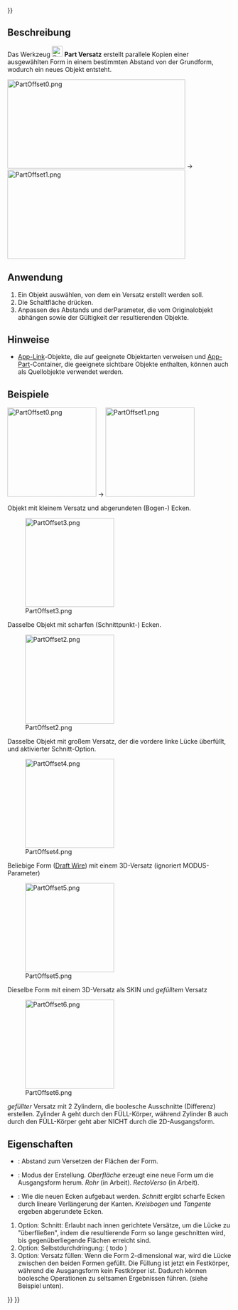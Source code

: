 <languages/>
{{UnfinishedDocu{{#translation:}}}}

{{Docnav/de
|[[Part_CrossSections/de|Querschnitte]]
|[[Part_Offset2D/de|2DVersatz]]
|[[Part_Workbench/de|Part]]
|IconL=Part_CrossSections.svg
|IconR=Part_Offset2D.svg
|IconC=Workbench_Part.svg
}}

{{GuiCommand/de
|Name=Part Offset
|Name/de=Part Versatz
|MenuLocation=Part → 3D-Versatz...
|Workbenches=[[Part_Workbench/de|Part]]
|SeeAlso=[[Part_Thickness/de|Part Dicke]], [[Part_Offset2D/de|Part 2D-Versatz]]
}}

<span id="Description"></span>
==Beschreibung==

Das Werkzeug [[Image:Part_Offset.svg|24px]] '''Part Versatz''' erstellt parallele Kopien einer ausgewählten Form in einem bestimmten Abstand von der Grundform, wodurch ein neues Objekt entsteht.

[[Image:PartOffset0.png|400x200px]]  →  [[Image:PartOffset1.png|400x200px]]

<span id="Usage"></span>
==Anwendung==

# Ein Objekt auswählen, von dem ein Versatz erstellt werden soll. 
# Die Schaltfläche {{Button|[[Image:Part_Offset.svg|16px]] [[Part_Offset|3D-Versatz]]}} drücken.
# Anpassen des Abstands und derParameter, die vom Originalobjekt abhängen sowie der Gültigkeit der resultierenden Objekte.

<span id="Notes"></span>
==Hinweise==

* [[App_Link/de|App-Link]]-Objekte, die auf geeignete Objektarten verweisen und [[App_Part/de|App-Part]]-Container, die geeignete sichtbare Objekte enthalten, können auch als Quellobjekte verwendet werden. {{Version/de|0.20}}

<span id="Examples"></span>
==Beispiele==

[[Image:PartOffset0.png|x200px]]  →  [[Image:PartOffset1.png|x200px]]

Objekt mit kleinem Versatz und abgerundeten (Bogen-) Ecken.

[[Image:PartOffset3.png|x200px]] 

Dasselbe Objekt mit scharfen (Schnittpunkt-) Ecken.

[[Image:PartOffset2.png|x200px]] 

Dasselbe Objekt mit großem Versatz, der die vordere linke Lücke überfüllt, und aktivierter Schnitt-Option.

[[Image:PartOffset4.png|x200px]] 

Beliebige Form  ([[Draft_Wire/de|Draft Wire]]) mit einem 3D-Versatz (ignoriert MODUS-Parameter)

[[Image:PartOffset5.png|x200px]] 

Dieselbe Form mit einem 3D-Versatz als SKIN und ''gefülltem'' Versatz

[[Image:PartOffset6.png|x200px]] 

''gefüllter'' Versatz mit 2 Zylindern, die boolesche Ausschnitte (Differenz) erstellen. Zylinder A geht durch den FÜLL-Körper, während Zylinder B auch durch den FÜLL-Körper geht aber NICHT durch die 2D-Ausgangsform.

<span id="Properties"></span>
==Eigenschaften== 

* {{PropertyData/de|Offset}}: Abstand zum Versetzen der Flächen der Form.
* {{PropertyData/de|Mode}}: Modus der Erstellung. ''Oberfläche'' erzeugt eine neue Form um die Ausgangsform herum. ''Rohr'' (in Arbeit). ''RectoVerso'' (in Arbeit).
* {{PropertyData/de|Join type}}: Wie die neuen Ecken aufgebaut werden. ''Schnitt'' ergibt scharfe Ecken durch lineare Verlängerung der Kanten. ''Kreisbogen'' und ''Tangente'' ergeben abgerundete Ecken.

# Optionː Schnittː Erlaubt nach innen gerichtete Versätze, um die Lücke zu "überfließen", indem die resultierende Form so lange geschnitten wird, bis gegenüberliegende Flächen erreicht sind. 
# Optionː Selbstdurchdringungː ( todo )
# Optionː Versatz füllenː Wenn die Form 2-dimensional war, wird die Lücke zwischen den beiden Formen gefüllt. Die Füllung ist jetzt ein Festkörper, während die Ausgangsform kein Festkörper ist. Dadurch können boolesche Operationen zu seltsamen Ergebnissen führen. (siehe Beispiel unten).


{{Docnav/de
|[[Part_CrossSections/de|Querschnitte]]
|[[Part_Offset2D/de|2DVersatz]]
|[[Part_Workbench/de|Part]]
|IconL=Part_CrossSections.svg
|IconR=Part_Offset2D.svg
|IconC=Workbench_Part.svg
}}

{{Part_Tools_navi{{#translation:}}}}
{{Userdocnavi{{#translation:}}}}